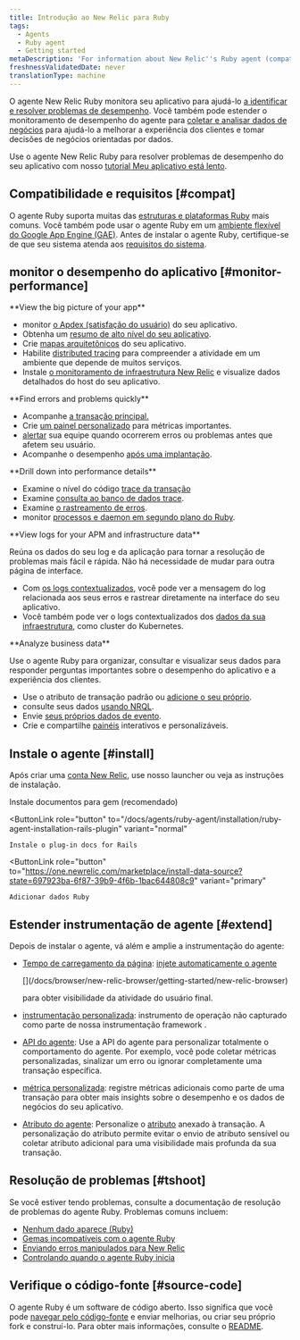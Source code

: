 ```yaml
---
title: Introdução ao New Relic para Ruby
tags:
  - Agents
  - Ruby agent
  - Getting started
metaDescription: 'For information about New Relic''s Ruby agent (compatibility requirements, installation, configuration, troubleshooting), start here.'
freshnessValidatedDate: never
translationType: machine
---
```


O agente New Relic Ruby monitora seu aplicativo para ajudá-lo [a identificar e resolver problemas de desempenho](#monitor-performance). Você também pode estender o monitoramento de desempenho do agente para [coletar e analisar dados de negócios](#business-data) para ajudá-lo a melhorar a experiência dos clientes e tomar decisões de negócios orientadas por dados.

Use o agente New Relic Ruby para resolver problemas de desempenho do seu aplicativo com nosso [tutorial Meu aplicativo está lento](/docs/journey-app-slow/root-causes/).

## Compatibilidade e requisitos [#compat]

O agente Ruby suporta muitas das [estruturas e plataformas Ruby](/docs/agents/ruby-agent/getting-started/supported-frameworks) mais comuns. Você também pode usar o agente Ruby em um [ambiente flexível do Google App Engine (GAE)](/docs/agents/ruby-agent/installation/install-new-relic-ruby-agent-gae-flexible-environment). Antes de instalar o agente Ruby, certifique-se de que seu sistema atenda aos [requisitos do sistema](/docs/agents/ruby-agent/getting-started/ruby-agent-requirements-supported-frameworks/).

## monitor o desempenho do aplicativo [#monitor-performance]

<DNT>
  **View the big picture of your app**
</DNT>

* monitor [o Apdex (satisfação do usuário)](/docs/apm/new-relic-apm/apdex/apdex-measuring-user-satisfaction) do seu aplicativo.
* Obtenha um [resumo de alto nível do seu aplicativo](/docs/apm/applications-menu/monitoring/apm-overview-page).
* Crie [mapas arquitetônicos](/docs/data-analysis/user-interface-functions/view-your-data/service-maps-visualize-monitor-apps-entire-architecture) do seu aplicativo.
* Habilite [distributed tracing](/docs/apm/agents/ruby-agent/configuration/distributed-tracing-ruby-agent) para compreender a atividade em um ambiente que depende de muitos serviços.
* Instale [o monitoramento de infraestrutura New Relic](/docs/infrastructure) e visualize dados detalhados do host do seu aplicativo.

<DNT>
  **Find errors and problems quickly**
</DNT>

* Acompanhe [a transação principal.](/docs/apm/transactions/key-transactions/key-transactions-tracking-important-transactions-or-events)
* Crie [um painel personalizado](/docs/insights/use-insights-ui/advanced-ui-tasks/add-edit-copy-insights-dashboards) para métricas importantes.
* [alertar](/docs/alerts/alert-policies/understanding-alert-policies/alerting-new-relic) sua equipe quando ocorrerem erros ou problemas antes que afetem seu usuário.
* Acompanhe o desempenho [após uma implantação](/docs/agents/ruby-agent/features/recording-deployments-ruby-agent).

<DNT>
  **Drill down into performance details**
</DNT>

* Examine o nível do código [trace da transação](/docs/apm/transactions/transaction-traces/transaction-traces)
* Examine [consulta ao banco de dados trace](/docs/apm/transactions/transaction-traces/sql-statements).
* Examine [o rastreamento de erros](/docs/apm/applications-menu/events/viewing-apm-errors-error-traces).
* monitor [processos e daemon em segundo plano do Ruby](/docs/agents/ruby-agent/background-jobs/monitoring-ruby-background-processes-daemons).

<DNT>
  **View logs for your APM and infrastructure data**
</DNT>

Reúna os dados do seu log e da aplicação para tornar a resolução de problemas mais fácil e rápida. Não há necessidade de mudar para outra página de interface.

* Com [os logs contextualizados](/docs/logs/logs-context/configure-logs-context-ruby/), você pode ver a mensagem do log relacionada aos seus erros e rastrear diretamente na interface do seu aplicativo.
* Você também pode ver o logs contextualizados dos [dados da sua infraestrutura](/docs/logs/forward-logs/forward-your-logs-using-infrastructure-agent/), como cluster do Kubernetes.

<DNT>
  **Analyze business data**
</DNT>

Use o agente Ruby para organizar, consultar e visualizar seus dados para responder perguntas importantes sobre o desempenho do aplicativo e a experiência dos clientes.

* Use o atributo de transação padrão ou [adicione o seu próprio](/docs/using-new-relic/data/customize-data/collect-custom-attributes).
* consulte seus dados [usando NRQL](/docs/query-your-data/nrql-new-relic-query-language/get-started/introduction-nrql-new-relics-query-language).
* Envie [seus próprios dados de evento](/docs/apm/new-relic-apm/getting-started/introduction-apm).
* Crie e compartilhe [painéis](/docs/query-your-data/explore-query-data/dashboards/introduction-new-relic-one-dashboards) interativos e personalizáveis.

## Instale o agente [#install]

Após criar uma [conta New Relic](https://newrelic.com/signup), use nosso launcher ou veja as instruções de instalação.

<ButtonGroup>
  <ButtonLink
    role="button"
    to="/docs/agents/ruby-agent/installation/install-new-relic-ruby-agent"
    variant="normal"
  >
    Instale documentos para gem (recomendado)
  </ButtonLink>

  <ButtonLink
    role="button"
    to="/docs/agents/ruby-agent/installation/ruby-agent-installation-rails-plugin"
    variant="normal"
  >
    Instale o plug-in docs for Rails
  </ButtonLink>

  <ButtonLink
    role="button"
    to="https://one.newrelic.com/marketplace/install-data-source?state=697923ba-6f87-39b9-4f6b-1bac644808c9"
    variant="primary"
  >
    Adicionar dados Ruby
  </ButtonLink>
</ButtonGroup>

## Estender instrumentação de agente [#extend]

Depois de instalar o agente, vá além e amplie a instrumentação do agente:

* [Tempo de carregamento da página](/docs/agents/ruby-agent/features/page-load-timing-ruby): [injete automaticamente o agente](/docs/browser/new-relic-browser/getting-started/new-relic-browser)

  <InlinePopover type="browser">
    [](/docs/browser/new-relic-browser/getting-started/new-relic-browser)
  </InlinePopover>

  para obter visibilidade da atividade do usuário final.

* [instrumentação personalizada](/docs/agents/ruby-agent/features/ruby-custom-instrumentation): instrumento de operação não capturado como parte de nossa instrumentação framework .

* [API do agente](/docs/agents/ruby-agent/customization/ruby-agent-api-guide): Use a API do agente para personalizar totalmente o comportamento do agente. Por exemplo, você pode coletar métricas personalizadas, sinalizar um erro ou ignorar completamente uma transação específica.

* [métrica personalizada](/docs/agents/ruby-agent/features/ruby-custom-metrics): registre métricas adicionais como parte de uma transação para obter mais insights sobre o desempenho e os dados de negócios do seu aplicativo.

* [Atributo do agente](/docs/agents/ruby-agent/attributes/ruby-agent-attributes): Personalize o [atributo](/docs/agents/manage-apm-agents/agent-metrics/agent-attributes) anexado à transação. A personalização do atributo permite evitar o envio de atributo sensível ou coletar atributo adicional para uma visibilidade mais profunda da sua transação.

## Resolução de problemas [#tshoot]

Se você estiver tendo problemas, consulte a documentação de resolução de problemas do agente Ruby. Problemas comuns incluem:

* [Nenhum dado aparece (Ruby)](/docs/agents/ruby-agent/troubleshooting/no-data-appears-ruby)
* [Gemas incompatíveis com o agente Ruby](/docs/agents/ruby-agent/troubleshooting/incompatible-gems)
* [Enviando erros manipulados para New Relic](/docs/agents/ruby-agent/troubleshooting/sending-new-relic-handled-errors)
* [Controlando quando o agente Ruby inicia](/docs/agents/ruby-agent/troubleshooting/controlling-when-ruby-agent-starts)

## Verifique o código-fonte [#source-code]

O agente Ruby é um software de código aberto. Isso significa que você pode [navegar pelo código-fonte](https://github.com/newrelic/newrelic-ruby-agent) e enviar melhorias, ou criar seu próprio fork e construí-lo. Para obter mais informações, consulte o [README](https://github.com/newrelic/newrelic-ruby-agent/blob/main/README.md).
